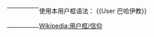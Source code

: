 <div style="float: left; border:solid {{{1|#adadee}}} 1px; margin: 1px;">
{| cellspacing="0" style="width: 238px; background: {{{2|#dbdbff}}};"
| style="width: 45px; height: 45px; background: {{{1|#efefff}}}; text-align: center; font-size: {{{5|{{{id-s|14}}}}}}pt; color: {{{id-fc|black}}};" | '''{{{3|[[File:9pointedstar.png|40px]]}}}'''
| style="font-size: {{{info-s|8}}}pt; padding: 4pt; line-height: 1.25em; color: {{{info-fc|black}}};" | {{{4|这个用户是一个'''[[巴哈伊教]]'''信徒。}}}
|}</div>
<includeonly>[[Category:信仰巴哈伊教的维基人|{{PAGENAME}}]]</includeonly>

<noinclude>{{Clear}}
使用本用户框语法： <nowiki> {{User 巴哈伊教}} </nowiki>

[[Wikipedia:用户框/信仰]]
</noinclude>